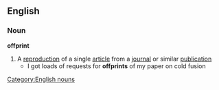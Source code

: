 ==English==
===Noun===
'''offprint'''
#A [[reproduction]] of a single [[article]] from a [[journal]] or similar [[publication]]
#* I got loads of requests for '''offprints''' of my paper on cold fusion
[[Category:English nouns]]